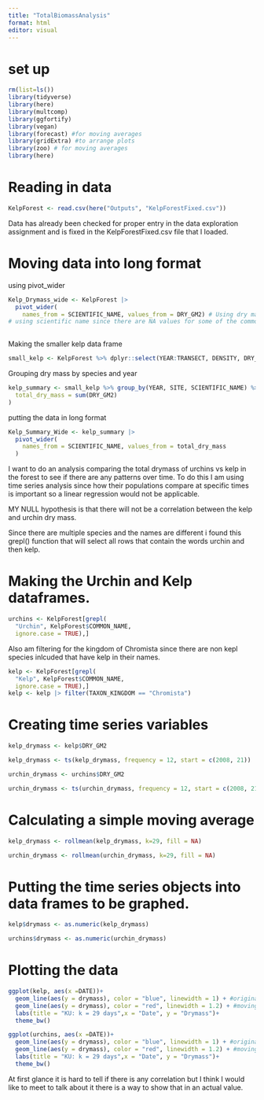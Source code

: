 ```yaml
---
title: "TotalBiomassAnalysis"
format: html
editor: visual
---
```


# set up

```r
rm(list=ls())
library(tidyverse)
library(here)
library(multcomp)
library(ggfortify)
library(vegan)
library(forecast) #for moving averages
library(gridExtra) #to arrange plots
library(zoo) # for moving averages
library(here)
```

# Reading in data

```r
KelpForest <- read.csv(here("Outputs", "KelpForestFixed.csv"))
```

Data has already been checked for proper entry in the data exploration assignment and is fixed in the KelpForestFixed.csv file that I loaded.

# Moving data into long format

using pivot_wider

```r
Kelp_Drymass_wide <- KelpForest |> 
  pivot_wider(
    names_from = SCIENTIFIC_NAME, values_from = DRY_GM2) # Using dry mass since I feel it is more representative of actual amount of species than wet mass.
# using scientific name since there are NA values for some of the common names 
  
```

Making the smaller kelp data frame

```r
small_kelp <- KelpForest %>% dplyr::select(YEAR:TRANSECT, DENSITY, DRY_GM2, SCIENTIFIC_NAME)
```

Grouping dry mass by species and year

```r
kelp_summary <- small_kelp %>% group_by(YEAR, SITE, SCIENTIFIC_NAME) %>% summarise(
  total_dry_mass = sum(DRY_GM2)
) 
```

putting the data in long format

```r
Kelp_Summary_Wide <- kelp_summary |> 
  pivot_wider(
    names_from = SCIENTIFIC_NAME, values_from = total_dry_mass
  )
```

I want to do an analysis comparing the total drymass of urchins vs kelp in the forest to see if there are any patterns over time. To do this I am using time series analysis since how their populations compare at specific times is important so a linear regression would not be applicable. 

MY NULL hypothesis is that there will not be a correlation between the kelp and urchin dry mass. 

Since there are multiple species and the names are different i found this grepl() function that will select all rows that contain the words urchin and then kelp. 

# Making the Urchin and Kelp dataframes. 

```r
urchins <- KelpForest[grepl(
  "Urchin", KelpForest$COMMON_NAME, 
  ignore.case = TRUE),]
```

Also am filtering for the kingdom of Chromista since there are non kepl species inlcuded that have kelp in their names.  
```r
kelp <- KelpForest[grepl(
  "Kelp", KelpForest$COMMON_NAME, 
  ignore.case = TRUE),]
kelp <- kelp |> filter(TAXON_KINGDOM == "Chromista")

```

# Creating time series variables

```r
kelp_drymass <- kelp$DRY_GM2

kelp_drymass <- ts(kelp_drymass, frequency = 12, start = c(2008, 21))
```

```r
urchin_drymass <- urchins$DRY_GM2

urchin_drymass <- ts(urchin_drymass, frequency = 12, start = c(2008, 21))
```

# Calculating a simple moving average

```r
kelp_drymass <- rollmean(kelp_drymass, k=29, fill = NA)
```

```r
urchin_drymass <- rollmean(urchin_drymass, k=29, fill = NA)
```

# Putting the time series objects into data frames to be graphed. 

```r
kelp$drymass <- as.numeric(kelp_drymass)
```

```r
urchins$drymass <- as.numeric(urchin_drymass)
```

# Plotting the data

```r
ggplot(kelp, aes(x =DATE))+
  geom_line(aes(y = drymass), color = "blue", linewidth = 1) + #original time series
  geom_line(aes(y = drymass), color = "red", linewidth = 1.2) + #moving average
  labs(title = "KU: k = 29 days",x = "Date", y = "Drymass")+
  theme_bw()
```

```r
ggplot(urchins, aes(x =DATE))+
  geom_line(aes(y = drymass), color = "blue", linewidth = 1) + #original time series
  geom_line(aes(y = drymass), color = "red", linewidth = 1.2) + #moving average
  labs(title = "KU: k = 29 days",x = "Date", y = "Drymass")+
  theme_bw()
```

At first glance it is hard to tell if there is any correlation but I think I would like to meet to talk about it there is a way to show that in an actual value. 






























